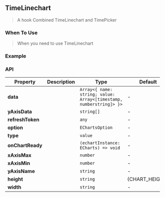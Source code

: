 
## TimeLinechart

> A hook Combined TimeLinechart and TimePicker

### When To Use

> When you need to use TimeLinechart

### Example

<Example />

### API

| Property         | Description | Type                                                               | Default        |
| ---------------- | ----------- | ------------------------------------------------------------------ | -------------- |
| **data**         |             | `Array<{ name: string; value: Array<[timestamp, numberstring]> }>` | -              |
| **yAxisData**    |             | `string[]`                                                         | -              |
| **refreshToken** |             | `any`                                                              | -              |
| **option**       |             | `EChartsOption`                                                    | -              |
| **type**         |             | `value`                                                            | -              |
| **onChartReady** |             | `(echartInstance: ECharts) => void`                                | -              |
| **xAxisMax**     |             | `number`                                                           | -              |
| **xAxisMin**     |             | `number`                                                           | -              |
| **yAxisName**    |             | `string`                                                           | -              |
| **height**       |             | `string`                                                           | {CHART_HEIGHT} |
| **width**        |             | `string`                                                           | -              |
